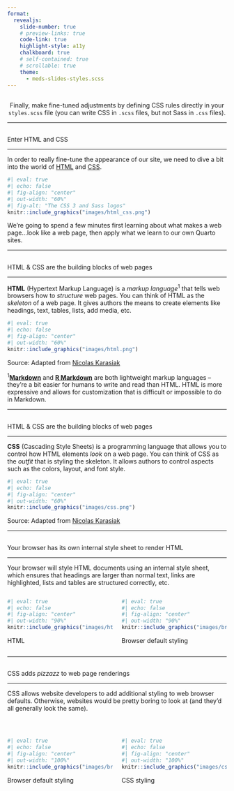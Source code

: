 ```yaml
---
format: 
  revealjs:
    slide-number: true
    # preview-links: true
    code-link: true
    highlight-style: a11y
    chalkboard: true
    # self-contained: true
    # scrollable: true
    theme: 
      - meds-slides-styles.scss
---
```


##  {#refining data-menu-title="## Refine with CSS ##" background="#053660"}

<div class="vertical-center">
<center><div class="custom-subtitle2">Finally, make fine-tuned adjustments by defining CSS rules directly in your `styles.scss` file (you can write CSS in `.scss` files, but not Sass in `.css` files).</div></center>
<!-- <center><div class="custom-subtitle2">With just a few YAML additions and a handful of Sass variables, we've already really transformed the appearance of our website. *Next up: refining.*</div></center> -->
</div>

---

## {#enter-css-sass data-menu-title="Enter HTML & CSS"}

[Enter HTML and CSS]{.slide-title}

<hr>

::: {.body-text .topbr}
In order to really fine-tune the appearance of our site, we need to dive a bit into the world of [HTML](https://html.spec.whatwg.org/) and [CSS](https://www.w3.org/Style/CSS/Overview.en.html).
:::

```r
#| eval: true 
#| echo: false
#| fig-align: "center"
#| out-width: "60%" 
#| fig-alt: "The CSS 3 and Sass logos" 
knitr::include_graphics("images/html_css.png")
```

::: {.body-text .topbr}
We're going to spend a few minutes first learning about what makes a web page...look like a web page, then apply what we learn to our own Quarto sites.
:::

---

##  {#building-blocks-html data-menu-title="HTML & CSS = building blocks (1/2)"}

[HTML & CSS are the building blocks of web pages]{.slide-title2}

<hr>

::: {.body-text-s .topbr}
**HTML** (Hypertext Markup Language) is a *markup language*<sup>1</sup> that tells web browsers how to *structure* web pages. You can think of HTML as the *skeleton* of a web page. It gives authors the means to create elements like headings, text, tables, lists, add media, etc.
:::

```r
#| eval: true 
#| echo: false
#| fig-align: "center"
#| out-width: "60%" 
knitr::include_graphics("images/html.png")
```

::: {.body-text-s .gray-text .center-text .topbr}
Source: Adapted from [Nicolas Karasiak](https://github.com/nkarasiak/Illustration)
:::

::: {.body-text-s .topbr}
<sup>1</sup>[**Markdown**](https://www.markdownguide.org/) and [**R Markdown**](https://rmarkdown.rstudio.com/) are both lightweight markup languages -- they're a bit easier for humans to write and read than HTML. HTML is more expressive and allows for customization that is difficult or impossible to do in Markdown.
:::

---

##  {#building-blocks-css data-menu-title="HTML & CSS = building blocks (2/2)"}

[HTML & CSS are the building blocks of web pages]{.slide-title2}

<hr>

::: {.body-text-s .topbr}
**CSS** (Cascading Style Sheets) is a programming language that allows you to control how HTML elements *look* on a web page. You can think of CSS as the *outfit* that is styling the skeleton. It allows authors to control aspects such as the colors, layout, and font style.
:::

```r
#| eval: true 
#| echo: false
#| fig-align: "center"
#| out-width: "60%" 
knitr::include_graphics("images/css.png")
```

::: {.body-text-s .gray-text .center-text .bottombr}
Source: Adapted from [Nicolas Karasiak](https://github.com/nkarasiak/Illustration)
:::

---

##  {#browser-styling data-menu-title="Browser styling"}

[Your browser has its own internal style sheet to render HTML]{.slide-title2}

<hr>

::: {.body-text .topbr}
Your browser will style HTML documents using an internal style sheet, which ensures that headings are larger than normal text, links are highlighted, lists and tables are structured correctly, etc.
:::

:::: {.columns}
::: {.column width="50%"}
```r
#| eval: true 
#| echo: false
#| fig-align: "center"
#| out-width: "90%" 
knitr::include_graphics("images/html-github.png")
```

::: {.body-text-s .gray-text .center-text}
HTML
:::
:::
::: {.column width="50%"}
```r
#| eval: true 
#| echo: false
#| fig-align: "center"
#| out-width: "90%" 
knitr::include_graphics("images/browser-styling-github.png")
```

::: {.body-text-s .gray-text .center-text}
Browser default styling
:::
:::
::::

---

##  {#css-styling data-menu-title="CSS styling"}

[CSS adds *pizzazz* to web page renderings]{.slide-title2}

<hr>

::: {.body-text .topbr}
CSS allows website developers to add additional styling to web browser defaults. Otherwise, websites would be pretty boring to look at (and they'd all generally look the same).
:::

<br>

:::: {.columns}
::: {.column width="50%"}
```r
#| eval: true 
#| echo: false
#| fig-align: "center"
#| out-width: "100%" 
knitr::include_graphics("images/browser-styling-github.png")
```

::: {.body-text-s .gray-text .center-text}
Browser default styling
:::
:::
::: {.column width="50%"}
```r
#| eval: true 
#| echo: false
#| fig-align: "center"
#| out-width: "100%" 
knitr::include_graphics("images/css-styling-github.png")
```

::: {.body-text-s .gray-text .center-text}
CSS styling
:::
:::
::::
